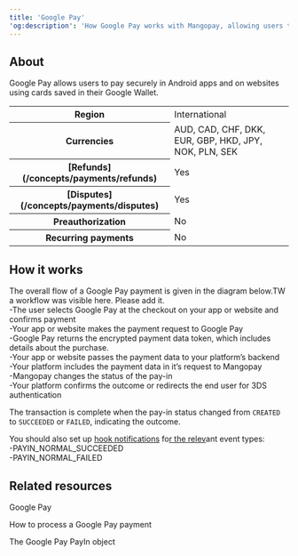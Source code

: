 ```yaml
---
title: 'Google Pay'  
'og:description': 'How Google Pay works with Mangopay, allowing users to pay securely on Android apps and websites, including a flow diagram overview.'  
---
```


## About 

Google Pay allows users to pay securely in Android apps and on websites using cards saved in their Google Wallet.  

<table class="html-table">
    <tbody>
        <tr>
            <th class="header">Region</th>
            <td class="content">
                International
            </td>
            </tr>
        <tr>
            <th class="header">Currencies</th>
            <td class="content">
                AUD, CAD, CHF, DKK, EUR, GBP, HKD, JPY, NOK, PLN, SEK
            </td>
            </tr>
        <tr>
            <th class="header">[Refunds](/concepts/payments/refunds)</th>
            <td class="content">
                Yes
            </td>
            </tr>
        <tr>
            <th class="header">[Disputes](/concepts/payments/disputes)</th>
            <td class="content">
                Yes
            </td>
            </tr>
        <tr>
            <th class="header">Preauthorization</th>
            <td class="content">
                No
            </td>
            </tr>
        <tr>
            <th class="header">Recurring payments</th>
            <td class="content">
                No
            </td>
            </tr>
    </tbody>
</table>

## How it works  

The overall flow of a Google Pay payment is given in the diagram below.TW a workflow was visible here. Please add it.  
-The user selects Google Pay at the checkout on your app or website and confirms payment  
-Your app or website makes the payment request to Google Pay  
-Google Pay returns the encrypted payment data token, which includes details about the purchase.  
-Your app or website passes the payment data to your platform’s backend  
-Your platform includes the payment data in it’s request to Mangopay  
-Mangopay changes the status of the pay-in  
-Your platform confirms the outcome or redirects the end user for 3DS authentication  

The transaction is complete when the pay-in status changed from `CREATED` to `SUCCEEDED` or `FAILED`, indicating the outcome.  

You should also set up <a href="">hook notifications</a> fo<a href="">r the relev</a>ant event types:  
-PAYIN_NORMAL_SUCCEEDED  
-PAYIN_NORMAL_FAILED  

## Related resources  

<Card title="Testing">Google Pay</Card>  

<Card title="Tutorial">How to process a Google Pay payment</Card>  

<Card title="Endpoints">The Google Pay PayIn object</Card>